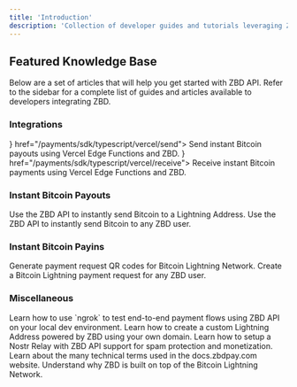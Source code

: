 ```yaml
---
title: 'Introduction'
description: 'Collection of developer guides and tutorials leveraging ZBD API.'
---
```


## Featured Knowledge Base

Below are a set of articles that will help you get started with ZBD API. Refer to the sidebar for a complete list of guides and articles available to developers integrating ZBD.

### Integrations

<CardGroup cols={2}>
  <Card title="Send Bitcoin with Vercel" icon={<svg width="30" height="25" viewBox="0 0 76 65" fill="none" xmlns="http://www.w3.org/2000/svg"><path d="M37.5274 0L75.0548 65H0L37.5274 0Z" fill="#000000"/></svg>} href="/payments/sdk/typescript/vercel/send">
    Send instant Bitcoin payouts using Vercel Edge Functions and ZBD.
  </Card>
  <Card title="Receive Bitcoin with Vercel" icon={<svg width="30" height="25" viewBox="0 0 76 65" fill="none" xmlns="http://www.w3.org/2000/svg"><path d="M37.5274 0L75.0548 65H0L37.5274 0Z" fill="#000000"/></svg>} href="/payments/sdk/typescript/vercel/receive">
    Receive instant Bitcoin payments using Vercel Edge Functions and ZBD.
  </Card>
</CardGroup>

### Instant Bitcoin Payouts

<CardGroup cols={2}>
  <Card title="Send Bitcoin to a Lightning Address" icon="bolt" color="#ff9900" href="/payments/payouts/lightning-address">
    Use the ZBD API to instantly send Bitcoin to a Lightning Address.
  </Card>
  <Card title="Send Bitcoin to a ZBD Gamertag" icon="circle-user" color="#ff9900" href="/payments/payouts/gamertags">
    Use the ZBD API to instantly send Bitcoin to any ZBD user.
  </Card>
</CardGroup>

### Instant Bitcoin Payins

<CardGroup cols={2}>
  <Card title="Create Lightning Charge QR codes" icon="qrcode" color="#00c2ff" href="/payments/payins/lightning-charges">
    Generate payment request QR codes for Bitcoin Lightning Network.
  </Card>
  <Card title="Request Bitcoin from ZBD Gamertag" icon="circle-user" color="#00c2ff" href="/payments/payins/gamertags">
    Create a Bitcoin Lightning payment request for any ZBD user.
  </Card>
</CardGroup>

### Miscellaneous

<CardGroup cols={2}>
  <Card title="Local Testing ZBD API" icon="code-fork" color="#000000" href="/payments/api/callbacks#testing-locally">
    Learn how to use `ngrok` to test end-to-end payment flows using ZBD API on your local dev environment.
  </Card>
  <Card title="Custom Lightning Addresses with ZBD" icon="at" color="#000000" href="/payments/lightning-address">
    Learn how to create a custom Lightning Address powered by ZBD using your own domain.
  </Card>
  <Card title="Set Up a Nostr Relay with ZBD" icon="hashtag" color="#000000" href="/payments/nostr/nostr-relay">
    Learn how to setup a Nostr Relay with ZBD API support for spam protection and monetization.
  </Card>
  <Card title="Docs Glossary" icon="books" color="#000000" href="/payments/glossary">
    Learn about the many technical terms used in the docs.zbdpay.com website.
  </Card>
  <Card title="Bitcoin Lightning Network" icon="bitcoin" color="#000000" href="/payments/lightning-network">
    Understand why ZBD is built on top of the Bitcoin Lightning Network.
  </Card>
</CardGroup>
